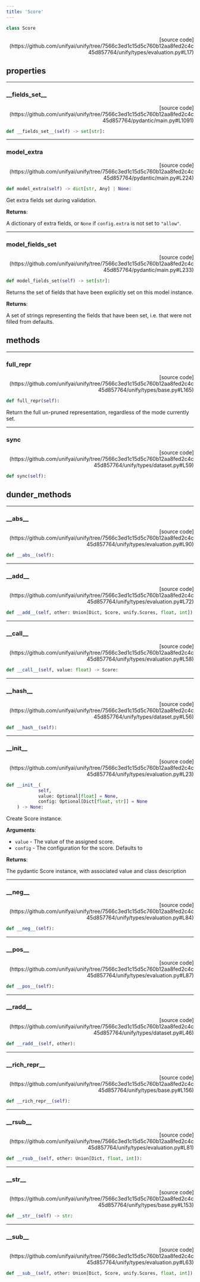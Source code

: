 ```yaml
---
title: 'Score'
---
```


```python
class Score
```

<p align="right">[source code](https://github.com/unifyai/unify/tree/7566c3ed1c15d5c760b12aa8fed2c4c45d857764/unify/types/evaluation.py#L17)</p>



## properties

---

### \_\_fields\_set\_\_

<p align="right">[source code](https://github.com/unifyai/unify/tree/7566c3ed1c15d5c760b12aa8fed2c4c45d857764/pydantic/main.py#L1091)</p>

```python
def __fields_set__(self) -> set[str]:
```



---

### model\_extra

<p align="right">[source code](https://github.com/unifyai/unify/tree/7566c3ed1c15d5c760b12aa8fed2c4c45d857764/pydantic/main.py#L224)</p>

```python
def model_extra(self) -> dict[str, Any] | None:
```

Get extra fields set during validation.

**Returns**:

A dictionary of extra fields, or `None` if `config.extra` is not set to `"allow"`.

---

### model\_fields\_set

<p align="right">[source code](https://github.com/unifyai/unify/tree/7566c3ed1c15d5c760b12aa8fed2c4c45d857764/pydantic/main.py#L233)</p>

```python
def model_fields_set(self) -> set[str]:
```

Returns the set of fields that have been explicitly set on this model instance.

**Returns**:

A set of strings representing the fields that have been set,
i.e. that were not filled from defaults.

## methods

---

### full\_repr

<p align="right">[source code](https://github.com/unifyai/unify/tree/7566c3ed1c15d5c760b12aa8fed2c4c45d857764/unify/types/base.py#L165)</p>

```python
def full_repr(self):
```

Return the full un-pruned representation, regardless of the mode currently set.

---

### sync

<p align="right">[source code](https://github.com/unifyai/unify/tree/7566c3ed1c15d5c760b12aa8fed2c4c45d857764/unify/types/dataset.py#L59)</p>

```python
def sync(self):
```



## dunder_methods

---

### \_\_abs\_\_

<p align="right">[source code](https://github.com/unifyai/unify/tree/7566c3ed1c15d5c760b12aa8fed2c4c45d857764/unify/types/evaluation.py#L90)</p>

```python
def __abs__(self):
```



---

### \_\_add\_\_

<p align="right">[source code](https://github.com/unifyai/unify/tree/7566c3ed1c15d5c760b12aa8fed2c4c45d857764/unify/types/evaluation.py#L72)</p>

```python
def __add__(self, other: Union[Dict, Score, unify.Scores, float, int]):
```



---

### \_\_call\_\_

<p align="right">[source code](https://github.com/unifyai/unify/tree/7566c3ed1c15d5c760b12aa8fed2c4c45d857764/unify/types/evaluation.py#L58)</p>

```python
def __call__(self, value: float) -> Score:
```



---

### \_\_hash\_\_

<p align="right">[source code](https://github.com/unifyai/unify/tree/7566c3ed1c15d5c760b12aa8fed2c4c45d857764/unify/types/dataset.py#L56)</p>

```python
def __hash__(self):
```



---

### \_\_init\_\_

<p align="right">[source code](https://github.com/unifyai/unify/tree/7566c3ed1c15d5c760b12aa8fed2c4c45d857764/unify/types/evaluation.py#L23)</p>

```python
def __init__(
            self,
            value: Optional[float] = None,
            config: Optional[Dict[float, str]] = None
    ) -> None:
```

Create Score instance.

**Arguments**:

- `value` - The value of the assigned score.
- `config` - The configuration for the score. Defaults to



**Returns**:

The pydantic Score instance, with associated value and class description

---

### \_\_neg\_\_

<p align="right">[source code](https://github.com/unifyai/unify/tree/7566c3ed1c15d5c760b12aa8fed2c4c45d857764/unify/types/evaluation.py#L84)</p>

```python
def __neg__(self):
```



---

### \_\_pos\_\_

<p align="right">[source code](https://github.com/unifyai/unify/tree/7566c3ed1c15d5c760b12aa8fed2c4c45d857764/unify/types/evaluation.py#L87)</p>

```python
def __pos__(self):
```



---

### \_\_radd\_\_

<p align="right">[source code](https://github.com/unifyai/unify/tree/7566c3ed1c15d5c760b12aa8fed2c4c45d857764/unify/types/dataset.py#L46)</p>

```python
def __radd__(self, other):
```



---

### \_\_rich\_repr\_\_

<p align="right">[source code](https://github.com/unifyai/unify/tree/7566c3ed1c15d5c760b12aa8fed2c4c45d857764/unify/types/base.py#L156)</p>

```python
def __rich_repr__(self):
```



---

### \_\_rsub\_\_

<p align="right">[source code](https://github.com/unifyai/unify/tree/7566c3ed1c15d5c760b12aa8fed2c4c45d857764/unify/types/evaluation.py#L81)</p>

```python
def __rsub__(self, other: Union[Dict, float, int]):
```



---

### \_\_str\_\_

<p align="right">[source code](https://github.com/unifyai/unify/tree/7566c3ed1c15d5c760b12aa8fed2c4c45d857764/unify/types/base.py#L153)</p>

```python
def __str__(self) -> str:
```



---

### \_\_sub\_\_

<p align="right">[source code](https://github.com/unifyai/unify/tree/7566c3ed1c15d5c760b12aa8fed2c4c45d857764/unify/types/evaluation.py#L63)</p>

```python
def __sub__(self, other: Union[Dict, Score, unify.Scores, float, int]):
```

